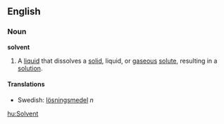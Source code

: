 ==English==
===Noun===
'''solvent'''
{{wikipedia}}
#A [[liquid]] that dissolves a [[solid]], liquid, or [[gaseous]] [[solute]], resulting in a [[solution]].
====Translations====
*Swedish: [[lösningsmedel]] ''n''
[[hu:Solvent]]